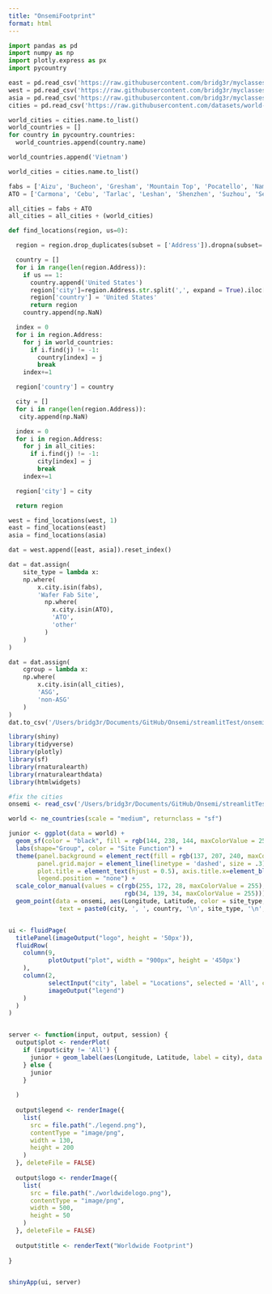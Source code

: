 ```yaml
---
title: "OnsemiFootprint"
format: html
---
```


```python
import pandas as pd
import numpy as np
import plotly.express as px
import pycountry

east = pd.read_csv('https://raw.githubusercontent.com/bridg3r/myclasses/main/datasets/Onsmei_Footprint_East.csv')
west = pd.read_csv('https://raw.githubusercontent.com/bridg3r/myclasses/main/datasets/Onsmei_Footprint_West.csv')
asia = pd.read_csv('https://raw.githubusercontent.com/bridg3r/myclasses/main/datasets/Onsemi_Footprint_Asia.csv')
cities = pd.read_csv('https://raw.githubusercontent.com/datasets/world-cities/master/data/world-cities.csv')
```


```python
world_cities = cities.name.to_list()
world_countries = []
for country in pycountry.countries:
  world_countries.append(country.name)

world_countries.append('Vietnam')

world_cities = cities.name.to_list()

fabs = ['Aizu', 'Bucheon', 'Gresham', 'Mountain Top', 'Pocatello', 'Nampa', 'ISMF Seremban', 'Rožnov']
ATO = ['Carmona', 'Cebu', 'Tarlac', 'Leshan', 'Shenzhen', 'Suzhou', 'Seremban', 'Burlington', 'OSV', 'Bình Dương']

all_cities = fabs + ATO
all_cities = all_cities + (world_cities)

def find_locations(region, us=0):

  region = region.drop_duplicates(subset = ['Address']).dropna(subset= ['Address'])

  country = []
  for i in range(len(region.Address)):
    if us == 1: 
      country.append('United States')
      region['city']=region.Address.str.split(',', expand = True).iloc[:,-3].str.strip()
      region['country'] = 'United States'
      return region
    country.append(np.NaN)

  index = 0
  for i in region.Address:
    for j in world_countries:
      if i.find(j) != -1:
        country[index] = j
        break
    index+=1

  region['country'] = country

  city = []
  for i in range(len(region.Address)):
   city.append(np.NaN)

  index = 0
  for i in region.Address:
    for j in all_cities:
      if i.find(j) != -1:
        city[index] = j
        break
    index+=1

  region['city'] = city

  return region

west = find_locations(west, 1)
east = find_locations(east)
asia = find_locations(asia)

dat = west.append([east, asia]).reset_index()

dat = dat.assign(
    site_type = lambda x: 
    np.where(
        x.city.isin(fabs),
        'Wafer Fab Site',
          np.where(
            x.city.isin(ATO),
            'ATO',
            'other'
          )
    )
)

dat = dat.assign(
    cgroup = lambda x: 
    np.where(
        x.city.isin(all_cities),
        'ASG',
        'non-ASG'
    )
)
dat.to_csv('/Users/bridg3r/Documents/GitHub/Onsemi/streamlitTest/onsemi')
```


```r
library(shiny)
library(tidyverse)
library(plotly)
library(sf)
library(rnaturalearth)
library(rnaturalearthdata)
library(htmlwidgets)

#fix the cities
onsemi <- read_csv('/Users/bridg3r/Documents/GitHub/Onsemi/streamlitTest/onsemi')

world <- ne_countries(scale = "medium", returnclass = "sf")

junior <- ggplot(data = world) +
  geom_sf(color = "black", fill = rgb(144, 238, 144, maxColorValue = 255)) +
  labs(shape="Group", color = "Site Function") +
  theme(panel.background = element_rect(fill = rgb(137, 207, 240, maxColorValue = 255)),
        panel.grid.major = element_line(linetype = 'dashed', size = .3),
        plot.title = element_text(hjust = 0.5), axis.title.x=element_blank(), axis.title.y=element_blank(), 
        legend.position = "none") + 
  scale_color_manual(values = c(rgb(255, 172, 28, maxColorValue = 255), rgb(238, 75, 43, maxColorValue = 255), 
                                rgb(34, 139, 34, maxColorValue = 255))) + 
  geom_point(data = onsemi, aes(Longitude, Latitude, color = site_type, shape=cgroup, 
              text = paste0(city, ', ', country, '\n', site_type, '\n', cgroup)), fill = 'black', size = 3)


ui <- fluidPage(
  titlePanel(imageOutput("logo", height = '50px')),
  fluidRow(
    column(9,
           plotOutput("plot", width = "900px", height = '450px')
    ), 
    column(2,
           selectInput("city", label = "Locations", selected = 'All', choices = append(c('All'), sort(onsemi$city))),
           imageOutput("legend")
    )
  )
)


server <- function(input, output, session) {
  output$plot <- renderPlot(
    if (input$city != 'All') {
      junior + geom_label(aes(Longitude, Latitude, label = city), data = onsemi %>% filter(city==input$city))
    } else {
      junior
    }
    
  )
  
  output$legend <- renderImage({
    list(
      src = file.path("./legend.png"),
      contentType = "image/png",
      width = 130,
      height = 200
    )
  }, deleteFile = FALSE)
  
  output$logo <- renderImage({
    list(
      src = file.path("./worldwidelogo.png"),
      contentType = "image/png",
      width = 500,
      height = 50
    )
  }, deleteFile = FALSE)
  
  output$title <- renderText("Worldwide Footprint")
  
}


shinyApp(ui, server)

```